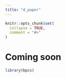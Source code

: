 ```yaml
---
title: "d_paper"
---
```


```r
knitr::opts_chunk$set(
  collapse = TRUE,
  comment = "#>"
)
```

# Coming soon

```r
library(bpcs)
```
